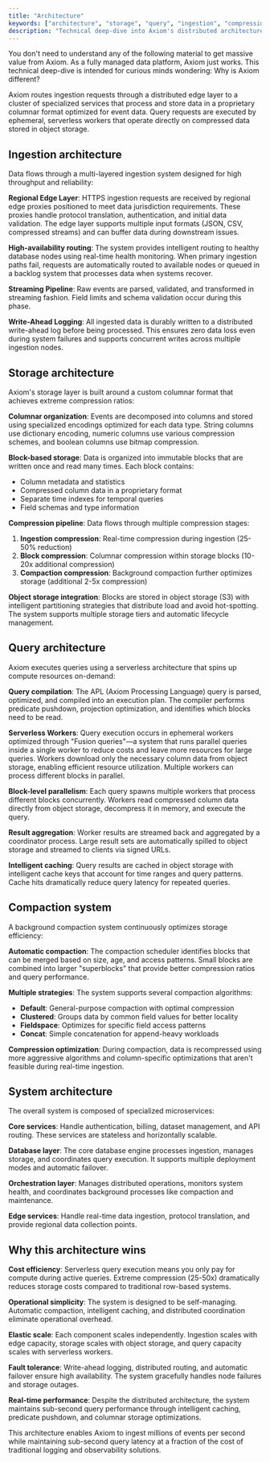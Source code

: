 ```yaml
---
title: "Architecture"
keywords: ["architecture", "storage", "query", "ingestion", "compression"]
description: "Technical deep-dive into Axiom's distributed architecture."
---
```


<Tip>
You don't need to understand any of the following material to get massive value from Axiom. As a fully managed data platform, Axiom just works. This technical deep-dive is intended for curious minds wondering: Why is Axiom different?
</Tip>

Axiom routes ingestion requests through a distributed edge layer to a cluster of specialized services that process and store data in a proprietary columnar format optimized for event data. Query requests are executed by ephemeral, serverless workers that operate directly on compressed data stored in object storage.

## Ingestion architecture

Data flows through a multi-layered ingestion system designed for high throughput and reliability:

**Regional Edge Layer**: HTTPS ingestion requests are received by regional edge proxies positioned to meet data jurisdiction requirements. These proxies handle protocol translation, authentication, and initial data validation. The edge layer supports multiple input formats (JSON, CSV, compressed streams) and can buffer data during downstream issues.

**High-availability routing**: The system provides intelligent routing to healthy database nodes using real-time health monitoring. When primary ingestion paths fail, requests are automatically routed to available nodes or queued in a backlog system that processes data when systems recover.

**Streaming Pipeline**: Raw events are parsed, validated, and transformed in streaming fashion. Field limits and schema validation occur during this phase.

**Write-Ahead Logging**: All ingested data is durably written to a distributed write-ahead log before being processed. This ensures zero data loss even during system failures and supports concurrent writes across multiple ingestion nodes.

## Storage architecture

Axiom's storage layer is built around a custom columnar format that achieves extreme compression ratios:

**Columnar organization**: Events are decomposed into columns and stored using specialized encodings optimized for each data type. String columns use dictionary encoding, numeric columns use various compression schemes, and boolean columns use bitmap compression.

**Block-based storage**: Data is organized into immutable blocks that are written once and read many times. Each block contains:

- Column metadata and statistics  
- Compressed column data in a proprietary format
- Separate time indexes for temporal queries  
- Field schemas and type information

**Compression pipeline**: Data flows through multiple compression stages:

1. **Ingestion compression**: Real-time compression during ingestion (25-50% reduction)  
2. **Block compression**: Columnar compression within storage blocks (10-20x additional compression)  
3. **Compaction compression**: Background compaction further optimizes storage (additional 2-5x compression)

**Object storage integration**: Blocks are stored in object storage (S3) with intelligent partitioning strategies that distribute load and avoid hot-spotting. The system supports multiple storage tiers and automatic lifecycle management.

## Query architecture

Axiom executes queries using a serverless architecture that spins up compute resources on-demand:

**Query compilation**: The APL (Axiom Processing Language) query is parsed, optimized, and compiled into an execution plan. The compiler performs predicate pushdown, projection optimization, and identifies which blocks need to be read.

**Serverless Workers**: Query execution occurs in ephemeral workers optimized through "Fusion queries"—a system that runs parallel queries inside a single worker to reduce costs and leave more resources for large queries. Workers download only the necessary column data from object storage, enabling efficient resource utilization. Multiple workers can process different blocks in parallel.

**Block-level parallelism**: Each query spawns multiple workers that process different blocks concurrently. Workers read compressed column data directly from object storage, decompress it in memory, and execute the query.

**Result aggregation**: Worker results are streamed back and aggregated by a coordinator process. Large result sets are automatically spilled to object storage and streamed to clients via signed URLs.

**Intelligent caching**: Query results are cached in object storage with intelligent cache keys that account for time ranges and query patterns. Cache hits dramatically reduce query latency for repeated queries.

## Compaction system

A background compaction system continuously optimizes storage efficiency:

**Automatic compaction**: The compaction scheduler identifies blocks that can be merged based on size, age, and access patterns. Small blocks are combined into larger "superblocks" that provide better compression ratios and query performance.

**Multiple strategies**: The system supports several compaction algorithms:

- **Default**: General-purpose compaction with optimal compression  
- **Clustered**: Groups data by common field values for better locality  
- **Fieldspace**: Optimizes for specific field access patterns  
- **Concat**: Simple concatenation for append-heavy workloads

**Compression optimization**: During compaction, data is recompressed using more aggressive algorithms and column-specific optimizations that aren't feasible during real-time ingestion.

## System architecture

The overall system is composed of specialized microservices:

**Core services**: Handle authentication, billing, dataset management, and API routing. These services are stateless and horizontally scalable.

**Database layer**: The core database engine processes ingestion, manages storage, and coordinates query execution. It supports multiple deployment modes and automatic failover.

**Orchestration layer**: Manages distributed operations, monitors system health, and coordinates background processes like compaction and maintenance.

**Edge services**: Handle real-time data ingestion, protocol translation, and provide regional data collection points.

## Why this architecture wins

**Cost efficiency**: Serverless query execution means you only pay for compute during active queries. Extreme compression (25-50x) dramatically reduces storage costs compared to traditional row-based systems.

**Operational simplicity**: The system is designed to be self-managing. Automatic compaction, intelligent caching, and distributed coordination eliminate operational overhead.

**Elastic scale**: Each component scales independently. Ingestion scales with edge capacity, storage scales with object storage, and query capacity scales with serverless workers.

**Fault tolerance**: Write-ahead logging, distributed routing, and automatic failover ensure high availability. The system gracefully handles node failures and storage outages.

**Real-time performance**: Despite the distributed architecture, the system maintains sub-second query performance through intelligent caching, predicate pushdown, and columnar storage optimizations.

This architecture enables Axiom to ingest millions of events per second while maintaining sub-second query latency at a fraction of the cost of traditional logging and observability solutions.  